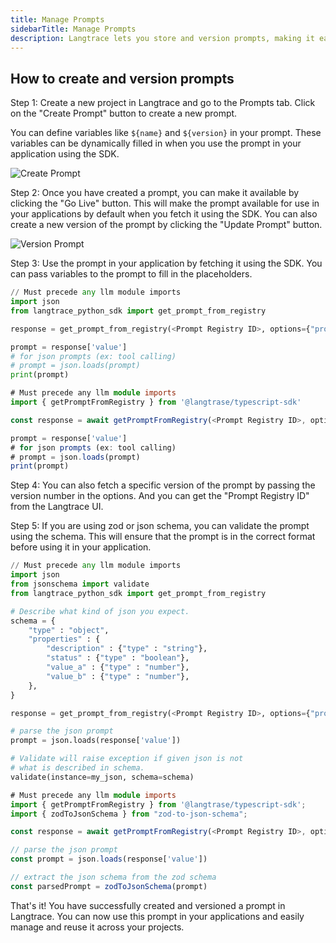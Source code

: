 ```yaml
---
title: Manage Prompts
sidebarTitle: Manage Prompts
description: Langtrace lets you store and version prompts, making it easy to manage and reuse them across your applications. 
---
```


## How to create and version prompts

Step 1: Create a new project in Langtrace and go to the Prompts tab. Click on the "Create Prompt" button to create a new prompt. 

You can define variables like `${name}` and `${version}` in your prompt. These variables can be dynamically filled in when you use the prompt in your application using the SDK.

![Create Prompt](/images/prompt_1.png)

Step 2: Once you have created a prompt, you can make it available by clicking the "Go Live" button. This will make the prompt available for use in your applications by default when you fetch it using the SDK. You can also create a new version of the prompt by clicking the "Update Prompt" button.

![Version Prompt](/images/prompt_2.png)

Step 3: Use the prompt in your application by fetching it using the SDK. You can pass variables to the prompt to fill in the placeholders.

<CodeGroup>

```python Python
// Must precede any llm module imports
import json
from langtrace_python_sdk import get_prompt_from_registry

response = get_prompt_from_registry(<Prompt Registry ID>, options={"prompt_version": 1, "variables": {"topic": "Healthcare", "rule1": "Be polite", "rule2": "If you do not know the answer, say I do not know. Do NOT make up stuff" } })

prompt = response['value']
# for json prompts (ex: tool calling)
# prompt = json.loads(prompt)
print(prompt)
```

```typescript Typescript
# Must precede any llm module imports
import { getPromptFromRegistry } from '@langtrase/typescript-sdk' 

const response = await getPromptFromRegistry(<Prompt Registry ID>, options={"prompt_version": 1, "variables": {"topic": "Healthcare", "rule1": "Be polite", "rule2": "If you do not know the answer, say I do not know. Do NOT make up stuff" } })

prompt = response['value']
# for json prompts (ex: tool calling)
# prompt = json.loads(prompt)
print(prompt)
```

</CodeGroup>

Step 4: You can also fetch a specific version of the prompt by passing the version number in the options. And you can get the "Prompt Registry ID" from the Langtrace UI.

Step 5: If you are using zod or json schema, you can validate the prompt using the schema. This will ensure that the prompt is in the correct format before using it in your application.

<CodeGroup>

```python Python
// Must precede any llm module imports
import json
from jsonschema import validate
from langtrace_python_sdk import get_prompt_from_registry

# Describe what kind of json you expect.
schema = {
    "type" : "object",
    "properties" : {
        "description" : {"type" : "string"},
        "status" : {"type" : "boolean"},
        "value_a" : {"type" : "number"},
        "value_b" : {"type" : "number"},
    },
}

response = get_prompt_from_registry(<Prompt Registry ID>, options={"prompt_version": 1, "variables": {"topic": "Healthcare", "rule1": "Be polite", "rule2": "If you do not know the answer, say I do not know. Do NOT make up stuff" } })

# parse the json prompt
prompt = json.loads(response['value'])

# Validate will raise exception if given json is not
# what is described in schema.
validate(instance=my_json, schema=schema)

```

```typescript Typescript
# Must precede any llm module imports
import { getPromptFromRegistry } from '@langtrase/typescript-sdk';
import { zodToJsonSchema } from "zod-to-json-schema";

const response = await getPromptFromRegistry(<Prompt Registry ID>, options={"prompt_version": 1, "variables": {"topic": "Healthcare", "rule1": "Be polite", "rule2": "If you do not know the answer, say I do not know. Do NOT make up stuff" } })

// parse the json prompt
const prompt = json.loads(response['value'])

// extract the json schema from the zod schema
const parsedPrompt = zodToJsonSchema(prompt)
```

</CodeGroup>

That's it! You have successfully created and versioned a prompt in Langtrace. You can now use this prompt in your applications and easily manage and reuse it across your projects.
